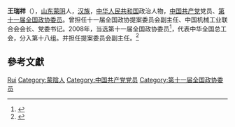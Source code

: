 '''王瑞祥'''（{{bd|1948年||}}），[[山东|山东]][[蒙阴|蒙阴]]人，[[汉族|汉族]]，[[中华人民共和国|中华人民共和国]]政治人物，[[中国共产党|中国共产党]]党员、[[第十一届全国政协委员|第十一届全国政协委员]]。曾担任十一届全国政协提案委员会副主任、中国机械工业联合会会长、党委书记。2008年，当选第十一届全国政协委员<ref>{{cite news|title=第十一届全国政协委员名单|url=http://www.indaa.com.cn/zt/2009qglh/zxzs/200903/t20090303_127573.html|accessdate=2013-04-09|newspaper=新华社北京1月25日电 中国人民政治协商会议第十一届全国委员会委员名单(共2237人，2008年1月25日政协第十届全国委员会常务委员会第二十次会议通过)|date=2008年1月25日|deadurl=yes|archiveurl=https://web.archive.org/web/20130928014403/http://www.indaa.com.cn/zt/2009qglh/zxzs/200903/t20090303_127573.html|archivedate=2013年9月28日}}</ref>，代表中华全国总工会，分入第十八组。并担任提案委员会副主任。<ref>{{cite news|title=全国政协信息-王瑞祥|url=http://www.cppcc.gov.cn/CMS/wylibary/showJcwyxtInfoWylibary.action?tabJcwyxt.guid=11W0005510&wytype=wjwy|accessdate=2013-04-11|newspaper=全国政协委员会|archive-date=2019-06-07|archive-url=https://web.archive.org/web/20190607114956/http://www.cppcc.gov.cn/CMS/wylibary/showJcwyxtInfoWylibary.action?tabJcwyxt.guid=11W0005510&wytype=wjwy|dead-url=no}}</ref>

== 參考文獻 ==
{{reflist}}

{{中国政治人物小作品}}
{{中华全国总工会第十四届执行委员会}}

{{Authority control}}
{{DEFAULTSORT:Wang王}}
[[Category:王姓|Rui]]
[[Category:蒙陰人|Category:蒙陰人]]
[[Category:中国共产党党员|Category:中国共产党党员]]
[[Category:第十一届全国政协委员|Category:第十一届全国政协委员]]